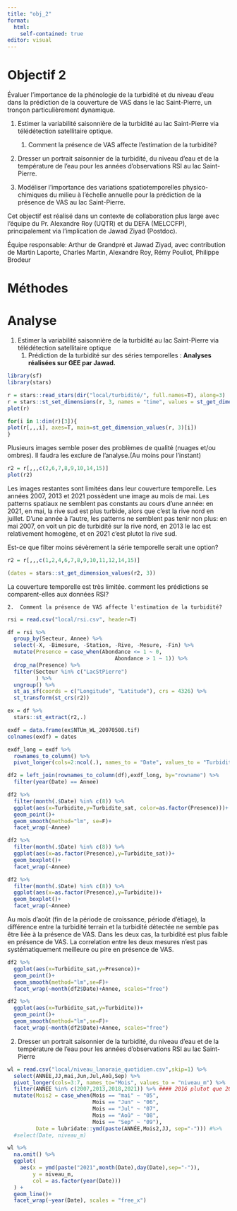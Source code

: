 ```yaml
---
title: "obj_2"
format: 
  html:
    self-contained: true
editor: visual
---
```


# Objectif 2

Évaluer l'importance de la phénologie de la turbidité et du niveau d'eau dans la prédiction de la couverture de VAS dans le lac Saint-Pierre, un tronçon particulièrement dynamique.

1.  Estimer la variabilité saisonnière de la turbidité au lac Saint-Pierre via télédétection satellitaire optique.

    1.  Comment la présence de VAS affecte l'estimation de la turbidité?

2.  Dresser un portrait saisonnier de la turbidité, du niveau d'eau et de la température de l'eau pour les années d'observations RSI au lac Saint-Pierre.

3.  Modéliser l'importance des variations spatiotemporelles physico-chimiques du milieu à l'échelle annuelle pour la prédiction de la présence de VAS au lac Saint-Pierre.

Cet objectif est réalisé dans un contexte de collaboration plus large avec l'équipe du Pr. Alexandre Roy (UQTR) et du DEFA (MELCCFP), principalement via l'implication de Jawad Ziyad (Postdoc).

Équipe responsable: Arthur de Grandpré et Jawad Ziyad, avec contribution de Martin Laporte, Charles Martin, Alexandre Roy, Rémy Pouliot, Philippe Brodeur

# Méthodes

# Analyse

1.  Estimer la variabilité saisonnière de la turbidité au lac Saint-Pierre via télédétection satellitaire optique
    1.  Prédiction de la turbidité sur des séries temporelles : **Analyses réalisées sur GEE par Jawad.**

```r

library(sf)
library(stars)

r = stars::read_stars(dir("local/turbidité/", full.names=T), along=3)
r = stars::st_set_dimensions(r, 3, names = "time", values = st_get_dimension_values(r, 3) %>% ymd())
plot(r)

for(i in 1:dim(r)[3]){
plot(r[,,,i], axes=T, main=st_get_dimension_values(r, 3)[i])
}

```

Plusieurs images semble poser des problèmes de qualité (nuages et/ou ombres). Il faudra les exclure de l'analyse.(Au moins pour l'instant)

```r
r2 = r[,,,c(2,6,7,8,9,10,14,15)]
plot(r2)
```
Les images restantes sont limitées dans leur couverture temporelle. Les années 2007, 2013 et 2021 possèdent une image au mois de mai.
Les patterns spatiaux ne semblent pas constants au cours d'une année: en 2021, en mai, la rive sud est plus turbide, alors que c'est la rive nord en juillet.
D'une année à l'autre, les patterns ne semblent pas tenir non plus: en mai 2007, on voit un pic de turbidité sur la rive nord, en 2013 le lac est relativement homogène, et en 2021 c'est plutot la rive sud.

Est-ce que filter moins sévèrement la série temporelle serait une option?

```r
r2 = r[,,,c(1,2,4,6,7,8,9,10,11,12,14,15)]

(dates = stars::st_get_dimension_values(r2, 3))

```
La couverture temporelle est très limitée. comment les prédictions se comparent-elles aux données RSI?

    2.  Comment la présence de VAS affecte l'estimation de la turbidité?


```r
rsi = read.csv("local/rsi.csv", header=T)

df = rsi %>%
  group_by(Secteur, Annee) %>%
  select(-X, -Bimesure, -Station, -Rive, -Mesure, -Fin) %>%
  mutate(Presence = case_when(Abondance <= 1 ~ 0,
                                  Abondance > 1 ~ 1)) %>%
  drop_na(Presence) %>%
  filter(Secteur %in% c("LacStPierre")
         ) %>% 
  ungroup() %>% 
  st_as_sf(coords = c("Longitude", "Latitude"), crs = 4326) %>% 
  st_transform(st_crs(r2))

ex = df %>% 
  stars::st_extract(r2,.)

exdf = data.frame(ex$NTUm_WL_20070508.tif)
colnames(exdf) = dates 

exdf_long = exdf %>% 
  rownames_to_column() %>% 
  pivot_longer(cols=2:ncol(.), names_to = "Date", values_to = "Turbidite_sat")

df2 = left_join(rownames_to_column(df),exdf_long, by="rowname") %>% 
  filter(year(Date) == Annee)

df2 %>% 
  filter(month(.$Date) %in% c(8)) %>%
  ggplot(aes(x=Turbidite,y=Turbidite_sat, color=as.factor(Presence)))+
  geom_point()+
  geom_smooth(method="lm", se=F)+
  facet_wrap(~Annee)

df2 %>% 
  filter(month(.$Date) %in% c(8)) %>%
  ggplot(aes(x=as.factor(Presence),y=Turbidite_sat))+
  geom_boxplot()+
  facet_wrap(~Annee)

df2 %>% 
  filter(month(.$Date) %in% c(8)) %>%
  ggplot(aes(x=as.factor(Presence),y=Turbidite))+
  geom_boxplot()+
  facet_wrap(~Annee)
```
Au mois d'août (fin de la période de croissance, période d'étiage), la différence entre la turbidité terrain et la turbidité détectée ne semble pas être liée à la présence de VAS. Dans les deux cas, la turbidité est plus faible en présence de VAS. La correlation entre les deux mesures n'est pas systématiquement meilleure ou pire en présence de VAS.

```r
df2 %>% 
  ggplot(aes(x=Turbidite_sat,y=Presence))+
  geom_point()+
  geom_smooth(method="lm",se=F)+
  facet_wrap(~month(df2$Date)+Annee, scales="free")
```

```r
df2 %>% 
  ggplot(aes(x=Turbidite_sat,y=Turbidite))+
  geom_point()+
  geom_smooth(method="lm",se=F)+
  facet_wrap(~month(df2$Date)+Annee, scales="free")
```
   

2.  Dresser un portrait saisonnier de la turbidité, du niveau d'eau et de la température de l'eau pour les années d'observations RSI au lac Saint-Pierre

```r
wl = read.csv("local/niveau_lanoraie_quotidien.csv",skip=1) %>%
  select(ANNÉE,JJ,mai,Jun,Jul,Aoû,Sep) %>%
  pivot_longer(cols=3:7, names_to="Mois", values_to = "niveau_m") %>%
  filter(ANNÉE %in% c(2007,2013,2018,2021)) %>% #### 2016 plutot que 2018? potentiel de 2002
  mutate(Mois2 = case_when(Mois == "mai" ~ "05",
                           Mois == "Jun" ~ "06",
                           Mois == "Jul" ~ "07",
                           Mois == "Aoû" ~ "08",
                           Mois == "Sep" ~ "09"),
         Date = lubridate::ymd(paste(ANNÉE,Mois2,JJ, sep="-"))) #%>%
  #select(Date, niveau_m)

wl %>%
  na.omit() %>%
  ggplot(
    aes(x = ymd(paste("2021",month(Date),day(Date),sep="-")),
        y = niveau_m,
        col = as.factor(year(Date)))
  ) +
  geom_line()+
  facet_wrap(~year(Date), scales = "free_x")
```

